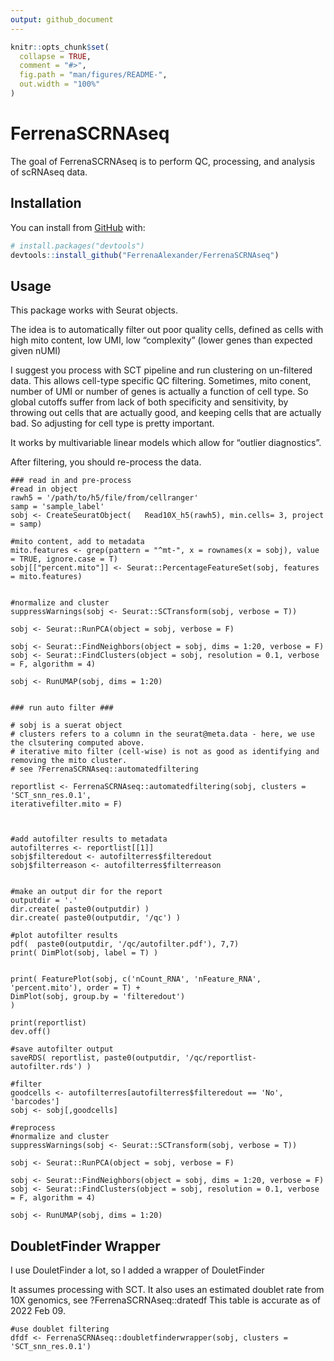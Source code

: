 ```yaml
---
output: github_document
---
```


<!-- README.md is generated from README.Rmd. Please edit that file -->

```r
knitr::opts_chunk$set(
  collapse = TRUE,
  comment = "#>",
  fig.path = "man/figures/README-",
  out.width = "100%"
)
```

# FerrenaSCRNAseq

<!-- badges: start -->
<!-- badges: end -->

The goal of FerrenaSCRNAseq is to perform QC, processing, and analysis of scRNAseq data.

## Installation

You can install from [GitHub](https://github.com/) with:

``` r
# install.packages("devtools")
devtools::install_github("FerrenaAlexander/FerrenaSCRNAseq")
```


## Usage

This package works with Seurat objects.

The idea is to automatically filter out poor quality cells, defined as cells with high mito content, low UMI, low "complexity" (lower genes than expected given nUMI)

I suggest you process with SCT pipeline and run clustering on un-filtered data. This allows cell-type specific QC filtering. Sometimes, mito conent, number of UMI or number of genes is actually a function of cell type. So global cutoffs suffer from lack of both specificity and sensitivity, by throwing out cells that are actually good, and keeping cells that are actually bad. So adjusting for cell type is pretty important.

It works by multivariable linear models which allow for "outlier diagnostics".

After filtering, you should re-process the data.


```
### read in and pre-process
#read in object
rawh5 = '/path/to/h5/file/from/cellranger'
samp = 'sample_label'
sobj <- CreateSeuratObject(   Read10X_h5(rawh5), min.cells= 3, project = samp)

#mito content, add to metadata
mito.features <- grep(pattern = "^mt-", x = rownames(x = sobj), value = TRUE, ignore.case = T)
sobj[["percent.mito"]] <- Seurat::PercentageFeatureSet(sobj, features = mito.features)


#normalize and cluster
suppressWarnings(sobj <- Seurat::SCTransform(sobj, verbose = T))

sobj <- Seurat::RunPCA(object = sobj, verbose = F)

sobj <- Seurat::FindNeighbors(object = sobj, dims = 1:20, verbose = F)
sobj <- Seurat::FindClusters(object = sobj, resolution = 0.1, verbose = F, algorithm = 4)

sobj <- RunUMAP(sobj, dims = 1:20)


### run auto filter ###

# sobj is a suerat object
# clusters refers to a column in the seurat@meta.data - here, we use the clsutering computed above.
# iterative mito filter (cell-wise) is not as good as identifying and removing the mito cluster.
# see ?FerrenaSCRNAseq::automatedfiltering

reportlist <- FerrenaSCRNAseq::automatedfiltering(sobj, clusters = 'SCT_snn_res.0.1',
iterativefilter.mito = F)



#add autofilter results to metadata
autofilterres <- reportlist[[1]]
sobj$filteredout <- autofilterres$filteredout
sobj$filterreason <- autofilterres$filterreason


#make an output dir for the report
outputdir = '.'
dir.create( paste0(outputdir) )
dir.create( paste0(outputdir, '/qc') )

#plot autofilter results
pdf(  paste0(outputdir, '/qc/autofilter.pdf'), 7,7)
print( DimPlot(sobj, label = T) )


print( FeaturePlot(sobj, c('nCount_RNA', 'nFeature_RNA', 'percent.mito'), order = T) + 
DimPlot(sobj, group.by = 'filteredout')
)

print(reportlist)
dev.off()

#save autofilter output
saveRDS( reportlist, paste0(outputdir, '/qc/reportlist-autofilter.rds') )

#filter
goodcells <- autofilterres[autofilterres$filteredout == 'No', 'barcodes']
sobj <- sobj[,goodcells]

#reprocess
#normalize and cluster
suppressWarnings(sobj <- Seurat::SCTransform(sobj, verbose = T))

sobj <- Seurat::RunPCA(object = sobj, verbose = F)

sobj <- Seurat::FindNeighbors(object = sobj, dims = 1:20, verbose = F)
sobj <- Seurat::FindClusters(object = sobj, resolution = 0.1, verbose = F, algorithm = 4)

sobj <- RunUMAP(sobj, dims = 1:20)

```

## DoubletFinder Wrapper

I use DouletFinder a lot, so I added a wrapper of DouletFinder

It assumes processing with SCT.
It also uses an estimated doublet rate from 10X genomics, see ?FerrenaSCRNAseq::dratedf
This table is accurate as of 2022 Feb 09.

```
#use doublet filtering
dfdf <- FerrenaSCRNAseq::doubletfinderwrapper(sobj, clusters = 'SCT_snn_res.0.1')

```

